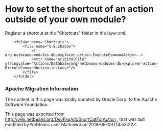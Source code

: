 <!--

    Licensed to the Apache Software Foundation (ASF) under one
    or more contributor license agreements.  See the NOTICE file
    distributed with this work for additional information
    regarding copyright ownership.  The ASF licenses this file
    to you under the Apache License, Version 2.0 (the
    "License"); you may not use this file except in compliance
    with the License.  You may obtain a copy of the License at

      http://www.apache.org/licenses/LICENSE-2.0

    Unless required by applicable law or agreed to in writing,
    software distributed under the License is distributed on an
    "AS IS" BASIS, WITHOUT WARRANTIES OR CONDITIONS OF ANY
    KIND, either express or implied.  See the License for the
    specific language governing permissions and limitations
    under the License.

-->
=How to set the shortcut of an action outside of your own module?=

Register a shortcut at the "Shortcuts" folder in the layer.xml.

<pre>
    <folder name="Shortcuts">
        <file name="C-8.shadow">
            <!--org.netbeans.modules.db.explorer.action.ExecuteCommandAction-->
            <attr name="originalFile" stringvalue="Actions/Database/org-netbeans-modules-db-explorer-action-ExecuteCommandAction.instance"/>
        </file>
    </folder>
</pre>

===Apache Migration Information===

The content in this page was kindly donated by Oracle Corp. to the
Apache Software Foundation.

This page was exported from http://wiki.netbeans.org/DevFaqAddShortCutForAction , 
that was last modified by NetBeans user Markiewb 
on 2016-08-06T14:53:22Z.

